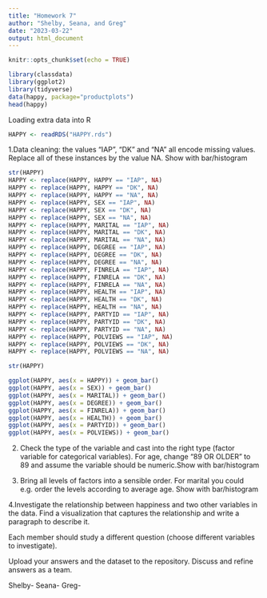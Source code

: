 ```yaml
---
title: "Homework 7"
author: "Shelby, Seana, and Greg"
date: "2023-03-22"
output: html_document
---
```


```r
knitr::opts_chunk$set(echo = TRUE)
```

```r
library(classdata)
library(ggplot2)
library(tidyverse)
data(happy, package="productplots")
head(happy)
```

Loading extra data into R

```r
HAPPY <- readRDS("HAPPY.rds")
```


1.Data cleaning: the values “IAP”, “DK” and “NA” all encode missing values. Replace all of these instances by the value NA. Show with bar/histogram

```r
str(HAPPY)
HAPPY <- replace(HAPPY, HAPPY == "IAP", NA)
HAPPY <- replace(HAPPY, HAPPY == "DK", NA)
HAPPY <- replace(HAPPY, HAPPY == "NA", NA)
HAPPY <- replace(HAPPY, SEX == "IAP", NA)
HAPPY <- replace(HAPPY, SEX == "DK", NA)
HAPPY <- replace(HAPPY, SEX == "NA", NA)
HAPPY <- replace(HAPPY, MARITAL == "IAP", NA)
HAPPY <- replace(HAPPY, MARITAL == "DK", NA)
HAPPY <- replace(HAPPY, MARITAL == "NA", NA)
HAPPY <- replace(HAPPY, DEGREE == "IAP", NA)
HAPPY <- replace(HAPPY, DEGREE == "DK", NA)
HAPPY <- replace(HAPPY, DEGREE == "NA", NA)
HAPPY <- replace(HAPPY, FINRELA == "IAP", NA)
HAPPY <- replace(HAPPY, FINRELA == "DK", NA)
HAPPY <- replace(HAPPY, FINRELA == "NA", NA)
HAPPY <- replace(HAPPY, HEALTH == "IAP", NA)
HAPPY <- replace(HAPPY, HEALTH == "DK", NA)
HAPPY <- replace(HAPPY, HEALTH == "NA", NA)
HAPPY <- replace(HAPPY, PARTYID == "IAP", NA)
HAPPY <- replace(HAPPY, PARTYID == "DK", NA)
HAPPY <- replace(HAPPY, PARTYID == "NA", NA)
HAPPY <- replace(HAPPY, POLVIEWS == "IAP", NA)
HAPPY <- replace(HAPPY, POLVIEWS == "DK", NA)
HAPPY <- replace(HAPPY, POLVIEWS == "NA", NA)

str(HAPPY)
```

```r
ggplot(HAPPY, aes(x = HAPPY)) + geom_bar()
ggplot(HAPPY, aes(x = SEX)) + geom_bar()
ggplot(HAPPY, aes(x = MARITAL)) + geom_bar()
ggplot(HAPPY, aes(x = DEGREE)) + geom_bar()
ggplot(HAPPY, aes(x = FINRELA)) + geom_bar()
ggplot(HAPPY, aes(x = HEALTH)) + geom_bar()
ggplot(HAPPY, aes(x = PARTYID)) + geom_bar()
ggplot(HAPPY, aes(x = POLVIEWS)) + geom_bar()


```

2. Check the type of the variable and cast into the right type (factor variable for categorical variables). For age, change “89 OR OLDER” to 89 and assume the variable should be numeric.Show with bar/histogram


3. Bring all levels of factors into a sensible order. For marital you could e.g. order the levels according to average age. Show with bar/histogram

4.Investigate the relationship between happiness and two other variables in the data. Find a visualization that captures the relationship and write a paragraph to describe it.

Each member should study a different question (choose different variables to investigate).

Upload your answers and the dataset to the repository. Discuss and refine answers as a team.

Shelby-
Seana-
Greg-
